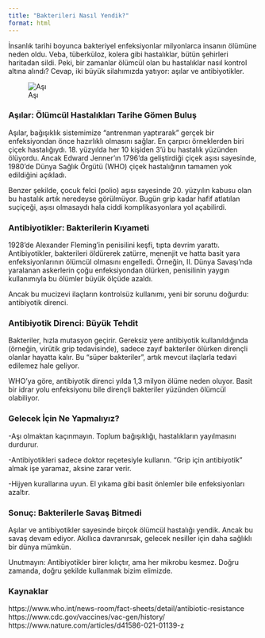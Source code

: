 ---
title: "Bakterileri Nasıl Yendik?"
format: html
---

İnsanlık tarihi boyunca bakteriyel enfeksiyonlar milyonlarca insanın ölümüne neden oldu. Veba, tüberküloz, kolera gibi hastalıklar, bütün şehirleri haritadan sildi. Peki, bir zamanlar ölümcül olan bu hastalıklar nasıl kontrol altına alındı? Cevap, iki büyük silahımızda yatıyor: aşılar ve antibiyotikler.

![Aşı](https://upload.wikimedia.org/wikipedia/commons/9/95/Smallpox_vaccine.jpg)

### Aşılar: Ölümcül Hastalıkları Tarihe Gömen Buluş

Aşılar, bağışıklık sistemimize "antrenman yaptırarak" gerçek bir enfeksiyondan önce hazırlıklı olmasını sağlar. En çarpıcı örneklerden biri çiçek hastalığıydı. 18. yüzyılda her 10 kişiden 3'ü bu hastalık yüzünden ölüyordu. Ancak Edward Jenner'ın 1796'da geliştirdiği çiçek aşısı sayesinde, 1980'de Dünya Sağlık Örgütü (WHO) çiçek hastalığının tamamen yok edildiğini açıkladı.

Benzer şekilde, çocuk felci (polio) aşısı sayesinde 20. yüzyılın kabusu olan bu hastalık artık neredeyse görülmüyor. Bugün grip kadar hafif atlatılan suçiçeği, aşısı olmasaydı hala ciddi komplikasyonlara yol açabilirdi.

### Antibiyotikler: Bakterilerin Kıyameti

1928'de Alexander Fleming'in penisilini keşfi, tıpta devrim yarattı. Antibiyotikler, bakterileri öldürerek zatürre, menenjit ve hatta basit yara enfeksiyonlarının ölümcül olmasını engelledi. Örneğin, II. Dünya Savaşı'nda yaralanan askerlerin çoğu enfeksiyondan ölürken, penisilinin yaygın kullanımıyla bu ölümler büyük ölçüde azaldı.

Ancak bu mucizevi ilaçların kontrolsüz kullanımı, yeni bir sorunu doğurdu: antibiyotik direnci.

### Antibiyotik Direnci: Büyük Tehdit

Bakteriler, hızla mutasyon geçirir. Gereksiz yere antibiyotik kullanıldığında (örneğin, virütik grip tedavisinde), sadece zayıf bakteriler ölürken dirençli olanlar hayatta kalır. Bu "süper bakteriler", artık mevcut ilaçlarla tedavi edilemez hale geliyor.

WHO'ya göre, antibiyotik direnci yılda 1,3 milyon ölüme neden oluyor. Basit bir idrar yolu enfeksiyonu bile dirençli bakteriler yüzünden ölümcül olabiliyor.

### Gelecek İçin Ne Yapmalıyız?

-Aşı olmaktan kaçınmayın. Toplum bağışıklığı, hastalıkların yayılmasını durdurur.

-Antibiyotikleri sadece doktor reçetesiyle kullanın. "Grip için antibiyotik" almak işe yaramaz, aksine zarar verir.

-Hijyen kurallarına uyun. El yıkama gibi basit önlemler bile enfeksiyonları azaltır.

### Sonuç: Bakterilerle Savaş Bitmedi

Aşılar ve antibiyotikler sayesinde birçok ölümcül hastalığı yendik. Ancak bu savaş devam ediyor. Akıllıca davranırsak, gelecek nesiller için daha sağlıklı bir dünya mümkün.

Unutmayın: Antibiyotikler birer kılıçtır, ama her mikrobu kesmez. Doğru zamanda, doğru şekilde kullanmak bizim elimizde.

### Kaynaklar

https://www.who.int/news-room/fact-sheets/detail/antibiotic-resistance https://www.cdc.gov/vaccines/vac-gen/history/ https://www.nature.com/articles/d41586-021-01139-z
